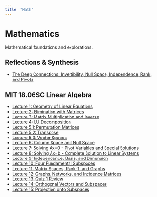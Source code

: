 ```yaml
---
title: "Math"
---
```


# Mathematics

Mathematical foundations and explorations.

## Reflections & Synthesis
- [The Deep Connections: Invertibility, Null Space, Independence, Rank, and Pivots](reflections/mit1806-invertibility-connections.qmd)

## MIT 18.06SC Linear Algebra
- [Lecture 1: Geometry of Linear Equations](MIT18.06/mit1806-lecture1-geometry.ipynb)
- [Lecture 2: Elimination with Matrices](MIT18.06/mit1806-lecture2-elimination.qmd)
- [Lecture 3: Matrix Multiplication and Inverse](MIT18.06/mit1806-lecture3-multiplication.qmd)
- [Lecture 4: LU Decomposition](MIT18.06/mit1806-lecture4-lu-decomposition.ipynb)
- [Lecture 5.1: Permutation Matrices](MIT18.06/mit1806-lecture5-permutations.qmd)
- [Lecture 5.2: Transpose](MIT18.06/mit1806-lecture5-2-transpose.qmd)
- [Lecture 5.3: Vector Spaces](MIT18.06/mit1806-lecture5-3-spaces.qmd)
- [Lecture 6: Column Space and Null Space](MIT18.06/mit1806-lecture6-column-null-space.qmd)
- [Lecture 7: Solving Ax=0 - Pivot Variables and Special Solutions](MIT18.06/mit1806-lecture7-solving-ax-0.qmd)
- [Lecture 8: Solving Ax=b - Complete Solution to Linear Systems](MIT18.06/mit1806-lecture8-solving-ax-b.qmd)
- [Lecture 9: Independence, Basis, and Dimension](MIT18.06/mit1806-lecture9-independence-basis-dimension.qmd)
- [Lecture 10: Four Fundamental Subspaces](MIT18.06/mit1806-lecture10-four-subspaces.qmd)
- [Lecture 11: Matrix Spaces, Rank-1, and Graphs](MIT18.06/mit1806-lecture11-matrix-spaces.qmd)
- [Lecture 12: Graphs, Networks, and Incidence Matrices](MIT18.06/mit1806-lecture12-graphs-networks.qmd)
- [Lecture 13: Quiz 1 Review](MIT18.06/mit1806-lecture13-quiz-review.qmd)
- [Lecture 14: Orthogonal Vectors and Subspaces](MIT18.06/mit1806-lecture14-orthogonality.qmd)
- [Lecture 15: Projection onto Subspaces](MIT18.06/mit1806-lecture15-projections.qmd)